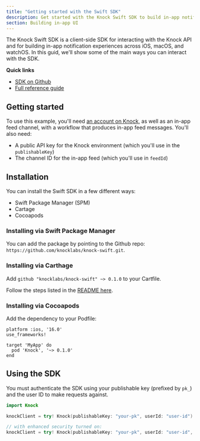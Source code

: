 ```yaml
---
title: "Getting started with the Swift SDK"
description: Get started with the Knock Swift SDK to build in-app notification experiences.
section: Building in-app UI
---
```


The Knock Swift SDK is a client-side SDK for interacting with the Knock API and for building in-app notification experiences across iOS, macOS, and watchOS. In this guid, we'll show some of the main ways you can interact with the SDK.

**Quick links**

- [SDK on Github](https://github.com/knocklabs/knock-swift)
- [Full reference guide](/in-app-ui/ios/reference)

## Getting started

To use this example, you'll need [an account on Knock](https://dashboard.knock.app), as well as an in-app feed channel, with a workflow that produces in-app feed messages. You'll also need:

- A public API key for the Knock environment (which you'll use in the `publishableKey`)
- The channel ID for the in-app feed (which you'll use in `feedId`)

## Installation

You can install the Swift SDK in a few different ways:

- Swift Package Manager (SPM)
- Cartage
- Cocoapods

### Installing via Swift Package Manager

You can add the package by pointing to the Github repo: `https://github.com/knocklabs/knock-swift.git`.

### Installing via Carthage

Add `github "knocklabs/knock-swift" ~> 0.1.0` to your Cartfile.

Follow the steps listed in the [README here](https://github.com/knocklabs/knock-swift#carthage).

### Installing via Cocoapods

Add the dependency to your Podfile:

```
platform :ios, '16.0'
use_frameworks!

target 'MyApp' do
  pod 'Knock', '~> 0.1.0'
end
```

## Using the SDK

You must authenticate the SDK using your publishable key (prefixed by `pk_`) and the user ID to make requests against.

```swift
import Knock

knockClient = try! Knock(publishableKey: "your-pk", userId: "user-id")

// with enhanced security turned on:
knockClient = try! Knock(publishableKey: "your-pk", userId: "user-id", userToken: "signed-user-token")
```
